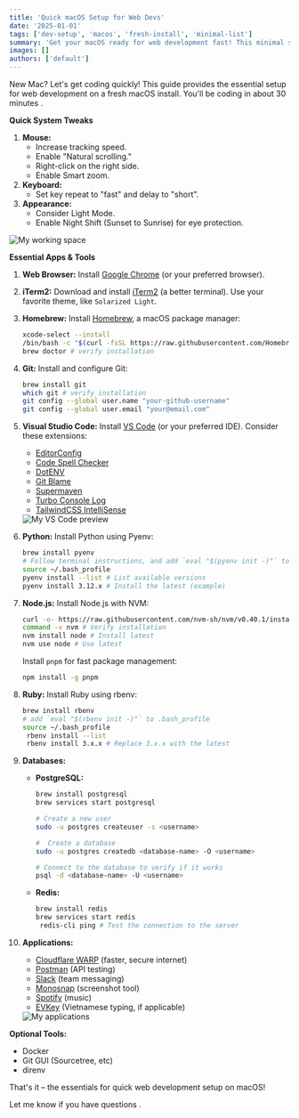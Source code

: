 ```yaml
---
title: 'Quick macOS Setup for Web Devs'
date: '2025-01-01'
tags: ['dev-setup', 'macos', 'fresh-install', 'minimal-list']
summary: 'Get your macOS ready for web development fast! This minimal setup guide will have you coding within 30 minutes.'
images: []
authors: ['default']
---
```


New Mac? Let's get coding quickly! This guide provides the essential setup for web development on a fresh macOS install. You'll be coding in about 30 minutes <Twemoji emoji="love-you-gesture" />.

**Quick System Tweaks**

1.  **Mouse:**
    - Increase tracking speed.
    - Enable "Natural scrolling."
    - Right-click on the right side.
    - Enable Smart zoom.
2.  **Keyboard:**
    - Set key repeat to "fast" and delay to "short".
3.  **Appearance:**
    - Consider Light Mode.
    - Enable Night Shift (Sunset to Sunrise) for eye protection.

<img src="/static/images/my-working-space.png" alt="My working space" />

**Essential Apps & Tools**

1.  **Web Browser:** Install [Google Chrome](https://www.google.com/chrome/) (or your preferred browser).

2.  **iTerm2:** Download and install [iTerm2](https://iterm2.com/) (a better terminal). Use your favorite theme, like `Solarized Light`.

3.  **Homebrew:** Install [Homebrew](https://brew.sh/), a macOS package manager:

    ```bash
    xcode-select --install
    /bin/bash -c "$(curl -fsSL https://raw.githubusercontent.com/Homebrew/install/HEAD/install.sh)"
    brew doctor # verify installation
    ```

4.  **Git:** Install and configure Git:

    ```bash
    brew install git
    which git # verify installation
    git config --global user.name "your-github-username"
    git config --global user.email "your@email.com"
    ```

5.  **Visual Studio Code:** Install [VS Code](https://code.visualstudio.com/) (or your preferred IDE). Consider these extensions:

    - [EditorConfig](https://marketplace.visualstudio.com/items?itemName=EditorConfig.EditorConfig)
    - [Code Spell Checker](https://marketplace.visualstudio.com/items?itemName=streetsidesoftware.code-spell-checker)
    - [DotENV](https://marketplace.visualstudio.com/items?itemName=mikestead.dotenv)
    - [Git Blame](https://marketplace.visualstudio.com/items?itemName=waderyan.gitblame)
    - [Supermaven](https://marketplace.visualstudio.com/items?itemName=supermaven.supermaven)
    - [Turbo Console Log](https://marketplace.visualstudio.com/items?itemName=ChakrounAnas.turbo-console-log)
    - [TailwindCSS IntelliSense](https://marketplace.visualstudio.com/items?itemName=bradlc.vscode-tailwindcss)

    <img src="/static/images/vs-code-preview.png" alt="My VS Code preview" />

6.  **Python:** Install Python using Pyenv:

    ```bash
    brew install pyenv
    # Follow terminal instructions, and add `eval "$(pyenv init -)"` to .bash_profile
    source ~/.bash_profile
    pyenv install --list # List available versions
    pyenv install 3.12.x # Install the latest (example)
    ```

7.  **Node.js:** Install Node.js with NVM:

    ```bash
    curl -o- https://raw.githubusercontent.com/nvm-sh/nvm/v0.40.1/install.sh | bash
    command -v nvm # Verify installation
    nvm install node # Install latest
    nvm use node # Use latest
    ```

    Install `pnpm` for fast package management:

    ```bash
    npm install -g pnpm
    ```

8.  **Ruby:** Install Ruby using rbenv:

    ```bash
    brew install rbenv
    # add `eval "$(rbenv init -)"` to .bash_profile
    source ~/.bash_profile
     rbenv install --list
     rbenv install 3.x.x # Replace 3.x.x with the latest
    ```

9.  **Databases:**

    - **PostgreSQL:**

      ```bash
      brew install postgresql
      brew services start postgresql
      ```

      ```bash
      # Create a new user
      sudo -u postgres createuser -s <username>

      #  Create a database
      sudo -u postgres createdb <database-name> -O <username>

      # Connect to the database to verify if it works
      psql -d <database-name> -U <username>
      ```

    - **Redis:**
      ```bash
      brew install redis
      brew services start redis
       redis-cli ping # Test the connection to the server
      ```

10. **Applications:**

    - [Cloudflare WARP](https://one.one.one.one/) (faster, secure internet)
    - [Postman](https://www.postman.com/) (API testing)
    - [Slack](https://slack.com/) (team messaging)
    - [Monosnap](https://monosnap.com/) (screenshot tool)
    - [Spotify](https://www.spotify.com/) (music)
    - [EVKey](https://evkeyvn.com/) (Vietnamese typing, if applicable)

    <img src="/static/images/mac-apps.png" alt="My applications" />

**Optional Tools:**

- Docker
- Git GUI (Sourcetree, etc)
- direnv

That's it – the essentials for quick web development setup on macOS!

Let me know if you have questions <Twemoji emoji="clinking-beer-mugs" />.
